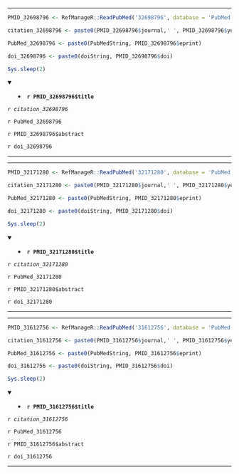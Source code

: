 

---

```r

PMID_32698796 <- RefManageR::ReadPubMed('32698796', database = 'PubMed')

citation_32698796 <- paste0(PMID_32698796$journal,' ', PMID_32698796$year, ' ', PMID_32698796$month,';', PMID_32698796$volume,'(', PMID_32698796$number,'):', PMID_32698796$pages)

PubMed_32698796 <- paste0(PubMedString, PMID_32698796$eprint)

doi_32698796 <- paste0(doiString, PMID_32698796$doi)

Sys.sleep(2)

```

<details open> <summary>
- **`r PMID_32698796$title`**
</summary> 

*`r citation_32698796`*

`r PubMed_32698796`

`r PMID_32698796$abstract`

`r doi_32698796`

</details>

---




---

```r

PMID_32171280 <- RefManageR::ReadPubMed('32171280', database = 'PubMed')

citation_32171280 <- paste0(PMID_32171280$journal,' ', PMID_32171280$year, ' ', PMID_32171280$month,';', PMID_32171280$volume,'(', PMID_32171280$number,'):', PMID_32171280$pages)

PubMed_32171280 <- paste0(PubMedString, PMID_32171280$eprint)

doi_32171280 <- paste0(doiString, PMID_32171280$doi)

Sys.sleep(2)

```

<details open> <summary>
- **`r PMID_32171280$title`**
</summary> 

*`r citation_32171280`*

`r PubMed_32171280`

`r PMID_32171280$abstract`

`r doi_32171280`

</details>

---




---

```r

PMID_31612756 <- RefManageR::ReadPubMed('31612756', database = 'PubMed')

citation_31612756 <- paste0(PMID_31612756$journal,' ', PMID_31612756$year, ' ', PMID_31612756$month,';', PMID_31612756$volume,'(', PMID_31612756$number,'):', PMID_31612756$pages)

PubMed_31612756 <- paste0(PubMedString, PMID_31612756$eprint)

doi_31612756 <- paste0(doiString, PMID_31612756$doi)

Sys.sleep(2)

```

<details open> <summary>
- **`r PMID_31612756$title`**
</summary> 

*`r citation_31612756`*

`r PubMed_31612756`

`r PMID_31612756$abstract`

`r doi_31612756`

</details>

---


